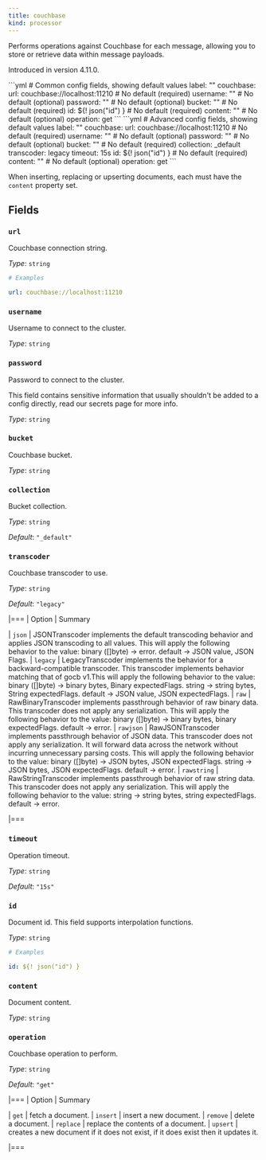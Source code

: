 ```yaml
---
title: couchbase
kind: processor
---
```


Performs operations against Couchbase for each message, allowing you to store or retrieve data within message payloads.

Introduced in version 4.11.0.


<Tabs>
<TabItem label="Common">
```yml
# Common config fields, showing default values
label: ""
couchbase:
  url: couchbase://localhost:11210 # No default (required)
  username: "" # No default (optional)
  password: "" # No default (optional)
  bucket: "" # No default (required)
  id: ${! json("id") } # No default (required)
  content: "" # No default (optional)
  operation: get
```
</TabItem>
<TabItem label="Advanced">
```yml
# Advanced config fields, showing default values
label: ""
couchbase:
  url: couchbase://localhost:11210 # No default (required)
  username: "" # No default (optional)
  password: "" # No default (optional)
  bucket: "" # No default (required)
  collection: _default
  transcoder: legacy
  timeout: 15s
  id: ${! json("id") } # No default (required)
  content: "" # No default (optional)
  operation: get
```
</TabItem>
</Tabs>

When inserting, replacing or upserting documents, each must have the `content` property set.

## Fields

### `url`

Couchbase connection string.


*Type*: `string`


```yml
# Examples

url: couchbase://localhost:11210
```

### `username`

Username to connect to the cluster.


*Type*: `string`


### `password`

Password to connect to the cluster.
<Aside type="caution" title="Sensitive Information">
	This field contains sensitive information that usually shouldn't be added to a config directly, read our secrets page for more info.
</Aside>



*Type*: `string`


### `bucket`

Couchbase bucket.


*Type*: `string`


### `collection`

Bucket collection.


*Type*: `string`

*Default*: `"_default"`

### `transcoder`

Couchbase transcoder to use.


*Type*: `string`

*Default*: `"legacy"`

|===
| Option | Summary

| `json`
| JSONTranscoder implements the default transcoding behavior and applies JSON transcoding to all values. This will apply the following behavior to the value: binary ([]byte) -> error. default -> JSON value, JSON Flags.
| `legacy`
| LegacyTranscoder implements the behavior for a backward-compatible transcoder. This transcoder implements behavior matching that of gocb v1.This will apply the following behavior to the value: binary ([]byte) -> binary bytes, Binary expectedFlags. string -> string bytes, String expectedFlags. default -> JSON value, JSON expectedFlags.
| `raw`
| RawBinaryTranscoder implements passthrough behavior of raw binary data. This transcoder does not apply any serialization. This will apply the following behavior to the value: binary ([]byte) -> binary bytes, binary expectedFlags. default -> error.
| `rawjson`
| RawJSONTranscoder implements passthrough behavior of JSON data. This transcoder does not apply any serialization. It will forward data across the network without incurring unnecessary parsing costs. This will apply the following behavior to the value: binary ([]byte) -> JSON bytes, JSON expectedFlags. string -> JSON bytes, JSON expectedFlags. default -> error.
| `rawstring`
| RawStringTranscoder implements passthrough behavior of raw string data. This transcoder does not apply any serialization. This will apply the following behavior to the value: string -> string bytes, string expectedFlags. default -> error.

|===

### `timeout`

Operation timeout.


*Type*: `string`

*Default*: `"15s"`

### `id`

Document id.
This field supports interpolation functions.


*Type*: `string`


```yml
# Examples

id: ${! json("id") }
```

### `content`

Document content.


*Type*: `string`


### `operation`

Couchbase operation to perform.


*Type*: `string`

*Default*: `"get"`

|===
| Option | Summary

| `get`
| fetch a document.
| `insert`
| insert a new document.
| `remove`
| delete a document.
| `replace`
| replace the contents of a document.
| `upsert`
| creates a new document if it does not exist, if it does exist then it updates it.

|===


